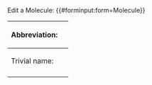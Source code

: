 <noinclude>
Edit a Molecule:
{{#forminput:form=Molecule}}
</noinclude>

<includeonly>
{{{for template|PubChem}}}
{| class="formtable"
! Abbreviation:
| {{{field|abbrev|input type=sting}}}
|-
! Trivial name:
| {{{field|trivialname|input type=sting}}}
|-
|}
{{{end template}}}

{{{standard input|save}}} {{{standard input|preview}}} {{{standard input|changes}}} {{{standard input|cancel}}}
</includeonly>
